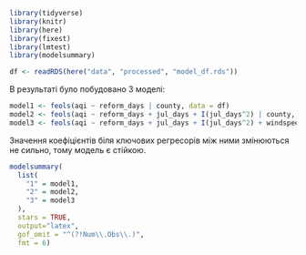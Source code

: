 ```r
library(tidyverse)
library(knitr)
library(here)
library(fixest)
library(lmtest)
library(modelsummary)

df <- readRDS(here("data", "processed", "model_df.rds"))
```

В результаті було побудовано 3 моделі:

```r
model1 <- feols(aqi ~ reform_days | county, data = df)
model2 <- feols(aqi ~ reform_days + jul_days + I(jul_days^2) | county, data = df)
model3 <- feols(aqi ~ reform_days + jul_days + I(jul_days^2) + windspeed | county, data = df)
```

Значення коефiцiєнтiв бiля ключових регресорiв між ними змiнюються не сильно, тому модель є стійкою.

```r
modelsummary(
  list(
    "1" = model1,
    "2" = model2,
    "3" = model3
  ),
  stars = TRUE,
  output="latex",
  gof_omit = "^(?!Num\\.Obs\\.)",
  fmt = 6)
```